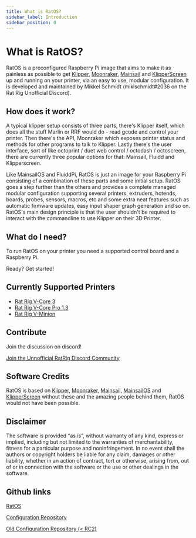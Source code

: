 ```yaml
---
title: What is RatOS?
sidebar_label: Introduction
sidebar_position: 0
---
```



# What is RatOS?

RatOS is a preconfigured Raspberry Pi image that aims to make it as painless as possible to get [Klipper](https://www.klipper3d.org/), [Moonraker](https://moonraker.readthedocs.io/en/latest/), [Mainsail](https://docs.mainsail.xyz/) and [KlipperScreen](https://klipperscreen.readthedocs.io/) up and running on your printer, via an easy to use, modular configuration. It is developed and maintained by Mikkel Schmidt (miklschmidt#2036 on the Rat Rig Unofficial Discord).

## How does it work?

A typical klipper setup consists of three parts, there's Klipper itself, which does all the stuff Marlin or RRF would do - read gcode and control your printer.
Then there's the API, Moonraker which exposes printer status and methods for other programs to talk to Klipper. Lastly there's the user interface, sort of like octoprint / duet web control / octodash / octoscreen, there are currently three popular options for that: Mainsail, Fluidd and Klipperscreen.

Like MainsailOS and FluiddPi, RatOS is just an image for your Raspberry Pi consisting of a combination of these parts and some initial setup. RatOS goes a step further than the others and provides a complete managed modular configuration supporting several printers, extruders, hotends, boards, probes, sensors, macros, etc and some extra neat features such as automatic firmware updates, easy input shaper graph generation and so on. RatOS's main design principle is that the user shouldn't be required to interact with the commandline to use Klipper on their 3D Printer.

## What do I need?

To run RatOS on your printer you need a supported control board and a Raspberry Pi.

<Link to="/docs/installation" className="button button--primary">
  Ready? Get started!
</Link>

## Currently Supported Printers

- [Rat Rig V-Core 3](printers/v-core-3.md)
- [Rat Rig V-Core Pro 1.3](printers/v-core-pro.md)
- [Rat Rig V-Minion](printers/v-minion.md)

## Contribute

Join the discussion on discord!

[Join the Unnofficial RatRig Discord Community](https://discord.gg/D62e8XNeYa ":class=button")

## Software Credits

RatOS is based on [Klipper](https://www.klipper3d.org/), [Moonraker](https://moonraker.readthedocs.io/en/latest/), [Mainsail](https://docs.mainsail.xyz/), [MainsailOS](https://github.com/raymondh2/MainsailOS) and [KlipperScreen](https://klipperscreen.readthedocs.io/) without these and the amazing people behind them, RatOS would not have been possible.

## Disclaimer
The software is provided “as is”, without warranty of any kind, express or implied, including but not limited to the warranties of merchantability, fitness for a particular purpose and noninfringement. In no event shall the authors or copyright holders be liable for any claim, damages or other liability, whether in an action of contract, tort or otherwise, arising from, out of or in connection with the software or the use or other dealings in the software.

## Github links

[RatOS](https://github.com/Rat-OS/RatOS/)

[Configuration Repository](https://github.com/rat-os/ratos-configuration)

[Old Configuration Repository (< RC2)](https://github.com/Rat-Rig/v-core-3-klipper-config)
